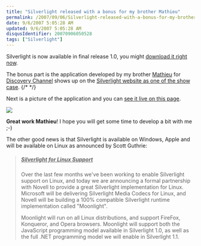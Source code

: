 ```yaml
---
title: "Silverlight released with a bonus for my brother Mathieu"
permalink: /2007/09/06/Silverlight-released-with-a-bonus-for-my-brother-Mathieu/
date: 9/6/2007 5:05:28 AM
updated: 9/6/2007 5:05:28 AM
disqusIdentifier: 20070906050528
tags: ["Silverlight"]
---
```

Silverlight is now available in final release 1.0, you might [download it right now](http://go.microsoft.com/fwlink/?LinkID=89016&clcid=0x409).

The bonus part is the application developed by my brother [Mathieu](http://www.techheadbrothers.com/Auteurs.aspx?Id=337eb7bf-2bba-417c-be9d-20488ba6732a) for [Discovery Channel](http://weblogs.asp.net/lkempe/archive/2007/06/28/discovery-channel-switches-to-silverlight-in-a-flash-news-software-zdnet-australia.aspx) shows up on the [Silverlight website as one of the show case](http://www.microsoft.com/silverlight/downloads.aspx#0_0).
{/* <!-- more --> */}

Next is a picture of the application and you can [see it live on this page](http://www.discoverychannelasia.com/nevermissdiscovery/).

![](/images/2007/math_silverlight.jpg) 

**Great work Mathieu**! I hope you will get some time to develop a bit with me ;-)

The other good news is that Silverlight is available on Windows, Apple and will be available on Linux as announced by Scott Guthrie:

> ##### <u>Silverlight for Linux Support</u>
> 
> Over the last few months we've been working to enable Silverlight support on Linux, and today we are announcing a formal partnership with Novell to provide a great Silverlight implementation for Linux.  Microsoft will be delivering Silverlight Media Codecs for Linux, and Novell will be building a 100% compatible Silverlight runtime implementation called "Moonlight".
> 
> Moonlight will run on all Linux distributions, and support FireFox, Konqueror, and Opera browsers.  Moonlight will support both the JavaScript programming model available in Silverlight 1.0, as well as the full .NET programming model we will enable in Silverlight 1.1. 
